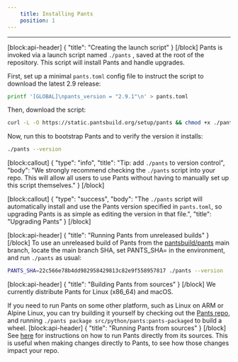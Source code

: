 ```yaml
---
    title: Installing Pants
    position: 1
---
```




---

[block:api-header]
{
  "title": "Creating the launch script"
}
[/block]
Pants is invoked via a launch script named `./pants` , saved at the root of the repository. This script will install Pants and handle upgrades.

First, set up a minimal `pants.toml` config file to instruct the script to download the latest 2.9 release:

```bash
printf '[GLOBAL]\npants_version = "2.9.1"\n' > pants.toml
```

Then, download the script:

```bash
curl -L -O https://static.pantsbuild.org/setup/pants && chmod +x ./pants
```

Now, run this to bootstrap Pants and to verify the version it installs:

```bash
./pants --version
```
[block:callout]
{
  "type": "info",
  "title": "Tip: add `./pants` to version control",
  "body": "We strongly recommend checking the `./pants` script into your repo. This will allow all users to use Pants without having to manually set up this script themselves."
}
[/block]

[block:callout]
{
  "type": "success",
  "body": "The `./pants` script will automatically install and use the Pants version specified in `pants.toml`, so upgrading Pants is as simple as editing the version in that file.",
  "title": "Upgrading Pants"
}
[/block]

[block:api-header]
{
  "title": "Running Pants from unreleased builds"
}
[/block]
To use an unreleased build of Pants from the [pantsbuild/pants](https://github.com/pantsbuild/pants) main branch, locate the main branch SHA, set PANTS_SHA=<SHA> in the environment, and run `./pants` as usual:

```bash
PANTS_SHA=22c566e78b4dd982958429813c82e9f558957817 ./pants --version
```
[block:api-header]
{
  "title": "Building Pants from sources"
}
[/block]
We currently distribute Pants for Linux (x86_64) and macOS.

If you need to run Pants on some other platform, such as Linux on ARM or Alpine Linux, you can try building it yourself by checking out the [Pants repo](https://github.com/pantsbuild/pants), and running `./pants package src/python/pants:pants-packaged` to build a wheel.
[block:api-header]
{
  "title": "Running Pants from sources"
}
[/block]
See [here](doc:running-pants-from-sources) for instructions on how to run Pants directly from its sources. 
This is useful when making changes directly to Pants, to see how those changes impact your repo.